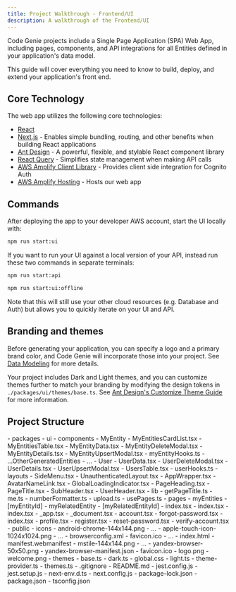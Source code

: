 ```yaml
---
title: Project Walkthrough - Frontend/UI
description: A walkthrough of the Frontend/UI
---
```


Code Genie projects include a Single Page Application (SPA) Web App, including pages, components, and API integrations for all Entities defined in your application's data model.

This guide will cover everything you need to know to build, deploy, and extend your application's front end.

## Core Technology

The web app utilizes the following core technologies:

- [React](https://react.dev/)
- [Next.js](https://nextjs.org/) - Enables simple bundling, routing, and other benefits when building React applications
- [Ant Design](https://ant.design/) - A powerful, flexible, and stylable React component library
- [React Query](https://tanstack.com/query/v3/) - Simplifies state management when making API calls
- [AWS Amplify Client Library](https://aws-amplify.github.io/amplify-js/api/index.html) - Provides client side integration for Cognito Auth
- [AWS Amplify Hosting](https://aws.amazon.com/amplify/hosting/) - Hosts our web app

## Commands

After deploying the app to your developer AWS account, start the UI locally with:

```sh
npm run start:ui
```

If you want to run your UI against a local version of your API, instead run these two commands in separate terminals:

```sh
npm run start:api
```

```sh
npm run start:ui:offline
```

Note that this will still use your other cloud resources (e.g. Database and Auth) but allows you to quickly iterate on your UI and API.

## Branding and themes

Before generating your application, you can specify a logo and a primary brand color, and Code Genie will incorporate those into your project. See [Data Modeling](../guides/data-modeling.md) for more details.

Your project includes Dark and Light themes, and you can customize themes further to match your branding by modifying the design tokens in `./packages/ui/themes/base.ts`. See [Ant Design's Customize Theme Guide](https://ant.design/docs/react/customize-theme) for more information.

## Project Structure


<FileTree>
- packages
  - ui
    - components
      - MyEntity
        - MyEntitiesCardList.tsx
        - MyEntitiesTable.tsx
        - MyEntityData.tsx
        - MyEntityDeleteModal.tsx
        - MyEntityDetails.tsx
        - MyEntityUpsertModal.tsx
        - myEntityHooks.ts
      - ...OtherGeneratedEntities
        - ...
      - User
        - UserData.tsx
        - UserDeleteModal.tsx
        - UserDetails.tsx
        - UserUpsertModal.tsx
        - UsersTable.tsx
        - userHooks.ts
      - layouts
        - SideMenu.tsx
        - UnauthenticatedLayout.tsx
      - AppWrapper.tsx
      - AvatarNameLink.tsx
      - GlobalLoadingIndicator.tsx
      - PageHeading.tsx
      - PageTitle.tsx
      - SubHeader.tsx
      - UserHeader.tsx
    - lib
      - getPageTitle.ts
      - me.ts
      - numberFormatter.ts
      - upload.ts
      - usePages.ts
    - pages
      - myEntities
        - [myEntityId]
          - myRelatedEntity
            - [myRelatedEntityId]
                - index.tsx
          - index.tsx
        - index.tsx
      - _app.tsx
      - _document.tsx
      - account.tsx
      - forgot-password.tsx
      - index.tsx
      - profile.tsx
      - register.tsx
      - reset-password.tsx
      - verify-account.tsx
    - public
      - icons
        - android-chrome-144x144.png
        - ...
        - apple-touch-icon-1024x1024.png
        - ...
        - browserconfig.xml
        - favicon.ico
        - ...
        - index.html
        - manifest.webmanifest
        - mstile-144x144.png
        - ...
        - yandex-browser-50x50.png
        - yandex-browser-manifest.json
      - favicon.ico
      - logo.png
      - welcome.png
    - themes
      - base.ts
      - dark.ts
      - global.css
      - light.ts
      - theme-provider.ts
      - themes.ts
    - .gitignore
    - README.md
    - jest.config.js
    - jest.setup.js
    - next-env.d.ts
    - next.config.js
    - package-lock.json
    - package.json
    - tsconfig.json
</FileTree>
